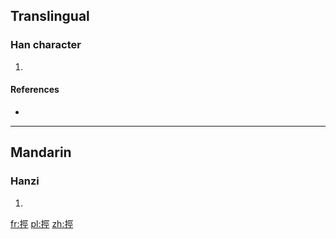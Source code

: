 ==Translingual==

===Han character===
{{Han char|rn=64|rad=手|as=07|sn=10|four=5101<sub>1</sub>|canj=手一女一 (QMVM)}}

# {{defn|Han|sort=手07}}

====References====
* {{Han ref|kx=0431.330|dkj=12098|hdz=31881.010|uh=6333|ud=25395|bh=D1C6|bd=53702}}

----

==Mandarin==

===Hanzi===
{{cmn-hanzi|pin=[[kēng]] ([[keng1]])|wg=k'eng<sup>1</sup>}}

# {{defn|Mandarin|sort=手07}}

[[fr:挳]]
[[pl:挳]]
[[zh:挳]]